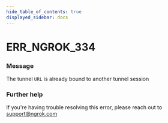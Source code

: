 ```yaml
---
hide_table_of_contents: true
displayed_sidebar: docs
---
```



# ERR_NGROK_334

### Message

The tunnel `URL` is already bound to another tunnel session

### Further help

If you're having trouble resolving this error, please reach out to [support@ngrok.com](mailto:support@ngrok.com?subject=Help%20with%20ERR_NGROK_334)

<ErrorDetails error="err_ngrok_334" />
